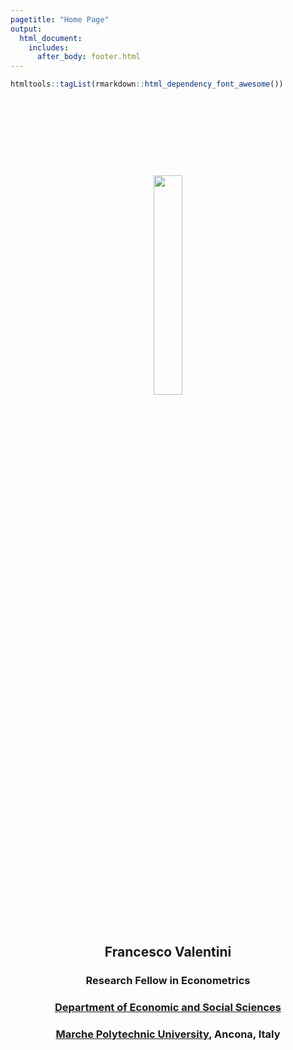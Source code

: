 ```yaml
---
pagetitle: "Home Page"
output: 
  html_document:
    includes:
      after_body: footer.html
---
```


<link rel="stylesheet" href="site_libs/academicons/css/academicons.min.css"/>

```r
htmltools::tagList(rmarkdown::html_dependency_font_awesome())
```

<p>&nbsp;</p>
<p>&nbsp;</p>
<p>&nbsp;</p>
<p>&nbsp;</p>
<center>
![](me.png){#id .class width=30% height=30%}
<center>
<p>&nbsp;</p>
<center>
## Francesco Valentini
### **Research Fellow in Econometrics**
### **[Department of Economic and Social Sciences](https://www.dises.univpm.it/)**
### **[Marche Polytechnic University](https://www.univpm.it/Entra/), Ancona, Italy**
<center>

<p>&nbsp;</p>
<p>&nbsp;</p>

# [<i class="fa fa-envelope"></i>](contact.html) \  [<i class="fa fa-skype"></i>](https://join.skype.com/invite/dG5n5L4TXASL)  \ [<i class="ai ai-google-scholar"></i>](https://scholar.google.com/citations?user=9AqXyqQAAAAJ&hl=it&oi=sra) \ [<i class="ai ai-ideas-repec"></i>](https://ideas.repec.org/f/pva895.html) \ [<i class="fa fa-github"></i>](https://github.com/fravale)

